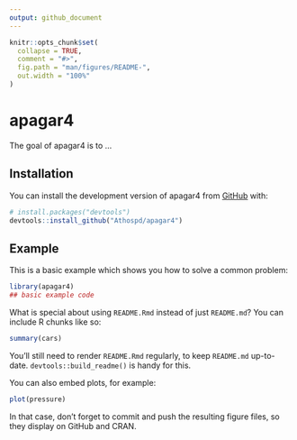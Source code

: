 ```yaml
---
output: github_document
---
```


<!-- README.md is generated from README.Rmd. Please edit that file -->

```r
knitr::opts_chunk$set(
  collapse = TRUE,
  comment = "#>",
  fig.path = "man/figures/README-",
  out.width = "100%"
)
```

# apagar4

<!-- badges: start -->
<!-- badges: end -->

The goal of apagar4 is to ...

## Installation

You can install the development version of apagar4 from [GitHub](https://github.com/) with:

``` r
# install.packages("devtools")
devtools::install_github("Athospd/apagar4")
```

## Example

This is a basic example which shows you how to solve a common problem:

```r
library(apagar4)
## basic example code
```

What is special about using `README.Rmd` instead of just `README.md`? You can include R chunks like so:

```r
summary(cars)
```

You'll still need to render `README.Rmd` regularly, to keep `README.md` up-to-date. `devtools::build_readme()` is handy for this.

You can also embed plots, for example:

```r
plot(pressure)
```

In that case, don't forget to commit and push the resulting figure files, so they display on GitHub and CRAN.
